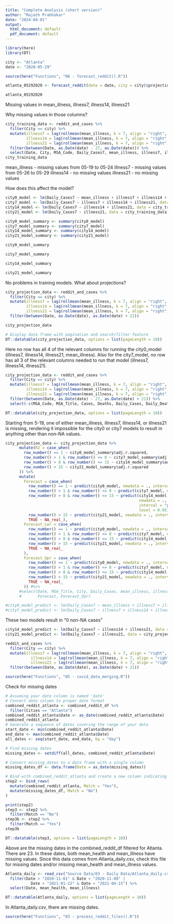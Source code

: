 ```yaml
---
title: "Complete Analysis (short version)"
author: "Rajath Prabhakar"
date: "2024-04-01"
output:
  html_document: default
  pdf_document: default
---
```

```r
library(here)
library(DT)
```
```r
city <- "Atlanta"
date <- "2020-05-29"
```

```r
source(here("Functions", "06 - forecast_reddit().R"))
```

```r
atlanta_05292020 <- forecast_reddit(date = date, city = city)$projection
```

```r
atlanta_05292020
```

Missing values in mean_illness, illness7, illness14, illness21

Why missing values in those columns?

```r
city_training_data <- reddit_and_cases %>%
  filter(City == city) %>%
  mutate(illness7 = lag(rollmean(mean_illness, k = 7, align = "right", fill = NA, na.pad = T), n = 7),
         illness14 = lag(rollmean(mean_illness, k = 7, align = "right", fill = NA, na.pad = T), n = 14),
         illness21 = lag(rollmean(mean_illness, k = 7, align = "right", fill = NA, na.pad = T), n = 21)) %>%
  filter(between(Date, as.Date(date) - 27, as.Date(date))) %>% 
  select(Date, City, MSA_Code, Daily_Cases7, mean_illness, illness7, illness14, illness21)
city_training_data
```

mean_illness - missing values from 05-19 to 05-24
illness7 - missing values from 05-26 to 05-29
illness14 - no missing values
illness21 - no missing values

How does this affect the model?

```r
city0_model <- lm(Daily_Cases7 ~ mean_illness + illness7 + illness14 + illness21, data = city_training_data)
city7_model <- lm(Daily_Cases7 ~ illness7 + illness14 + illness21, data = city_training_data)
city14_model <- lm(Daily_Cases7 ~ illness14 + illness21, data = city_training_data)
city21_model <- lm(Daily_Cases7 ~ illness21, data = city_training_data)
```

```r
city0_model_summary <- summary(city0_model)
city7_model_summary <- summary(city7_model)
city14_model_summary <- summary(city14_model)
city21_model_summary <- summary(city21_model)
```

```r
city0_model_summary
```

```r
city7_model_summary
```

```r
city14_model_summary
```

```r
city21_model_summary
```

No problems in training models. What about projections?

```r
city_projection_data <- reddit_and_cases %>% 
  filter(City == city) %>% 
  mutate(illness7 = lag(rollmean(mean_illness, k = 7, align = "right", fill = NA, na.pad = T), n = 7),
         illness14 = lag(rollmean(mean_illness, k = 7, align = "right", fill = NA, na.pad = T), n = 14),
         illness21 = lag(rollmean(mean_illness, k = 7, align = "right", fill = NA, na.pad = T), n = 21)) %>%
  filter(between(Date, as.Date(date), as.Date(date) + 21))
```

```r
city_projection_data
```


```r
# Display data frame with pagination and search/filter feature
DT::datatable(city_projection_data, options = list(pageLength = 10))

```

Here no row has all 4 of the relevant columns for running the city0_model (illness7, illness14, illness21, mean_illness). Also for the city7_model, no row has all 3 of the relevant columns needed to run that model (illness7, illness14, illness21). 

```r
city_projection_data <- reddit_and_cases %>% 
  filter(City == city) %>% 
  mutate(illness7 = lag(rollmean(mean_illness, k = 7, align = "right", fill = NA, na.pad = T), n = 7),
         illness14 = lag(rollmean(mean_illness, k = 7, align = "right", fill = NA, na.pad = T), n = 14),
         illness21 = lag(rollmean(mean_illness, k = 7, align = "right", fill = NA, na.pad = T), n = 21)) %>%
  filter(between(Date, as.Date(date) - 27, as.Date(date) + 21)) %>% 
  select(-c(MSA_Code, MSA_Title, Cases, Deaths, Daily_Cases, Daily_Deaths, mean_health))
```


```r
DT::datatable(city_projection_data, options = list(pageLength = 10))
```

Starting from 5-19, one of either mean_illness, illness7, illness14, or illness21 is missing, rendering it impossible for the city0 or city7 models to result in anything other than non-NA values. 

```r
city_projection_data <- city_projection_data %>% 
      mutate(R2 = case_when(
        row_number() == 1 ~ city0_model_summary$adj.r.squared,
        row_number() > 1 & row_number() <= 8 ~ city7_model_summary$adj.r.squared,
        row_number() > 8 & row_number() <= 15 ~ city14_model_summary$adj.r.squared,
        row_number() > 15 ~ city21_model_summary$adj.r.squared
      )) %>% 
      mutate(
        Forecast = case_when(
          row_number() == 1 ~ predict(city0_model, newdata = ., interval = "prediction", level = 0.95)[, "fit"],
          row_number() > 1 & row_number() <= 8 ~ predict(city7_model, newdata = ., interval = "prediction", level = 0.95)[, "fit"],
          row_number() > 8 & row_number() <= 15 ~ predict(city14_model, 
                                                          newdata = .,
                                                          interval = "prediction", 
                                                          level = 0.95)[, "fit"],
          row_number() > 15 ~ predict(city21_model, newdata = ., interval = "prediction", level = 0.95)[, "fit"],
          TRUE ~ NA_real_),
        Forecast_Lwr = case_when(
          row_number() == 1 ~ predict(city0_model, newdata = ., interval = "prediction", level = 0.95)[, "lwr"],
          row_number() > 1 & row_number() <= 8 ~ predict(city7_model, newdata = ., interval = "prediction", level = 0.95)[, "lwr"],
          row_number() > 8 & row_number() <= 15 ~ predict(city14_model, newdata = ., interval = "prediction", level = 0.95)[, "lwr"],
          row_number() > 15 ~ predict(city21_model, newdata = ., interval = "prediction", level = 0.95)[, "lwr"],
          TRUE ~ NA_real_
        ),
        Forecast_Upr = case_when(
          row_number() == 1 ~ predict(city0_model, newdata = ., interval = "prediction", level = 0.95)[, "upr"],
          row_number() > 1 & row_number() <= 8 ~ predict(city7_model, newdata = ., interval = "prediction", level = 0.95)[, "upr"],
          row_number() > 8 & row_number() <= 15 ~ predict(city14_model, newdata = ., interval = "prediction", level = 0.95)[, "upr"],
          row_number() > 15 ~ predict(city21_model, newdata = ., interval = "prediction", level = 0.95)[, "upr"],
          TRUE ~ NA_real_
        )) #%>% 
      #select(Date, MSA_Title, City, Daily_Cases, mean_illness, illness7, illness14, illness21, R2, Forecast_Lwr,
      #       Forecast, Forecast_Upr)
```


```r
#city0_model_predict <- lm(Daily_Cases7 ~ mean_illness + illness7 + illness14 + illness21, data = city_projection_data)
#city7_model_predict <- lm(Daily_Cases7 ~ illness7 + illness14 + illness21, data = city_projection_data)
```

These two models result in "0 non-NA cases"

```r
city14_model_predict <- lm(Daily_Cases7 ~ illness14 + illness21, data = city_projection_data)
city21_model_predict <- lm(Daily_Cases7 ~ illness21, data = city_projection_data)
```


```r
reddit_and_cases %>% 
  filter(City == city) %>%
  mutate(illness7 = lag(rollmean(mean_illness, k = 7, align = "right", fill = NA, na.pad = T), n = 7),
           illness14 = lag(rollmean(mean_illness, k = 7, align = "right", fill = NA, na.pad = T), n = 14),
           illness21 = lag(rollmean(mean_illness, k = 7, align = "right", fill = NA, na.pad = T), n = 21)) %>% 
  filter(between(Date, as.Date(date), as.Date(date) + 21))
```

```r
source(here("Functions", "05 - covid_data_merging.R"))
```

Check for missing dates

```r
# Assuming your date column is named 'date'
# Convert date column to proper date format
combined_reddit_atlanta <- combined_reddit_df %>% 
  filter(Cities == "Atlanta")
combined_reddit_atlanta$Date <- as_date(combined_reddit_atlanta$Date)
combined_reddit_atlanta
# Generate a sequence of dates covering the range of your data
start_date <- min(combined_reddit_atlanta$Date)
end_date <- max(combined_reddit_atlanta$Date)
all_dates <- seq(start_date, end_date, by = "day")

# Find missing dates
missing_dates <- setdiff(all_dates, combined_reddit_atlanta$Date)

# Convert missing_dates to a data frame with a single column
missing_dates_df <- data.frame(Date = as_date(missing_dates))

# Bind with combined_reddit_atlanta and create a new column indicating presence of date
step2 <- bind_rows(
  mutate(combined_reddit_atlanta, Match = "Yes"),
  mutate(missing_dates_df, Match = "No")
)

print(step2)
step3 <- step2 %>% 
  filter(Match == "No")
step3b <- step2 %>% 
  filter(Match == "Yes")
step3b
```
```r
DT::datatable(step3, options = list(pageLength = 10))
```

Above are the missing dates in the combined_reddit_df filtered for Atlanta. There are 23. In these dates, both mean_health and mean_illness have missing values. Since this data comes from Atlanta_daily.csv, check this file for missing dates and/or missing mean_health and mean_illness values. 

```r
Atlanta_daily <- read_csv("Source Data/03 - Daily Data/Atlanta_daily.csv") %>% 
  filter(Date > "2020-11-01" & Date < "2020-11-08" |
           Date > "2021-01-22" & Date < "2021-04-15") %>% 
  select(Date, mean_health, mean_illness)
```
```r
DT::datatable(Atlanta_daily, options = list(pageLength = 10))
```

In Atlanta_daily.csv, there are missing dates. 

```r
source(here("Functions", "03 - process_reddit_files().R"))
```

